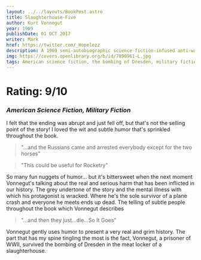 ```yaml
---
layout: ../../layouts/BookPost.astro
title: Slaughterhouse-Five
author: Kurt Vonnegut
year: 1969
publishDate: 01 OCT 2017
writer: Mark
href: https://twitter.com/_Hopelezz
description: A 1969 semi-autobiographic science fiction-infused anti-war novel by Kurt Vonnegut.
img: https://covers.openlibrary.org/b/id/7890961-L.jpg
tags: American science fiction, the bombing of Dresden, military fiction, war stories, World War II, World War, 1939-1945, literature and the war, war, free will and determinism, literary fiction, Fiction, Animals, Boats and boating, Juvenile fiction, Domestic animals, American fiction (fictional works by one author), Large type books, Fiction, General, Fiction, war & military, World war, 1939-1945, fiction, Classic Literature, Drama, Accessible book, Protected DAISY, library, Vonnegut, Kurt, 1922-2007, American literature, history and criticism, Destruction and pillage, Literature, American literature
---
```


# Rating: 9/10
### _American Science Fiction, Military Fiction_


I felt that the ending was abrupt and just fell off, but that's not the selling point of the story! I loved the wit and subtle humor that's sprinkled throughout the book. 

>"...and the Russians came and arrested everybody except for the two horses"

>"This could be useful for Rocketry"

So many fun nuggets of humor... but it's bittersweet when the next moment Vonnegut's talking about the real and serious harm that has been inflicted in our history. The grey undertone of the story and the mental illness with which his protagonist is wracked. Where he's the sole survivor of a plane crash and everyone he meets ends up dead. The telling of subtle people throughout the book which Vonnegut describes  

>"...and then they just...die...So It Goes"

Vonnegut gently uses humor to present a very real and grim history. The part that has my spine tingling the most is the fact, Vonnegut, a prisoner of WWII, survived the bombing of Dresden in the meat locker of a slaughterhouse.
